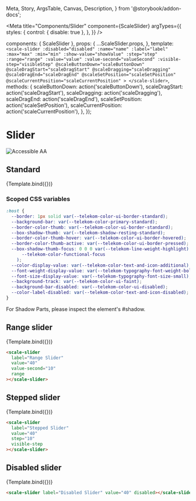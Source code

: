   Meta,
  Story,
  ArgsTable,
  Canvas,
  Description,
} from '@storybook/addon-docs';

<Meta
  title="Components/Slider"
  component={ScaleSlider}
  argTypes={{
    styles: {
      control: { disable: true },
    },
  }}
/>

  components: { ScaleSlider },
  props: {
    ...ScaleSlider.props,
  },
  template: `
    <scale-slider
        :disabled="disabled"
        :name="name"
        :label="label"
        :max="max"
        :min="min"
        :show-value="showValue"
        :step="step"
        :range="range"
        :value="value"
        :value-second="valueSecond"
        :visible-step="visibleStep"
        @scaleButtonDown="scaleButtonDown"
        @scaleDragStart="scaleDragStart"
        @scaleDragging="scaleDragging"
        @scaleDragEnd="scaleDragEnd"
        @scaleSetPosition="scaleSetPosition"
        @scaleCurrentPosition="scaleCurrentPosition"
        >
    </scale-slider>
    `,
  methods: {
    scaleButtonDown: action('scaleButtonDown'),
    scaleDragStart: action('scaleDragStart'),
    scaleDragging: action('scaleDragging'),
    scaleDragEnd: action('scaleDragEnd'),
    scaleSetPosition: action('scaleSetPosition'),
    scaleCurrentPosition: action('scaleCurrentPosition'),
  },
});

<div
  style={{
    display: 'inline-flex',
    alignItems: 'center',
    justifyContent: 'space-between',
    width: '100%',
  }}
>
  <h1>Slider</h1>
  <img src="assets/aa.png" alt="Accessible AA" />
</div>

## Standard

<Canvas withSource="none">
  <Story
    name="Standard"
    args={{
      label: 'Standard',
      value: 20,
    }}
  >
    {Template.bind({})}
  </Story>
</Canvas>

<ArgsTable story="Standard" />

### Scoped CSS variables

```css
:host {
  --border: 1px solid var(--telekom-color-ui-border-standard);
  --background-bar: var(--telekom-color-primary-standard);
  --border-color-thumb: var(--telekom-color-ui-border-standard);
  --box-shadow-thumb: var(--telekom-shadow-resting-standard);
  --border-color-thumb-hover: var(--telekom-color-ui-border-hovered);
  --border-color-thumb-active: var(--telekom-color-ui-border-pressed);
  --box-shadow-thumb-focus: 0 0 0 var(--telekom-line-weight-highlight) var(
      --telekom-color-functional-focus
    );
  --color-display-value: var(--telekom-color-text-and-icon-additional);
  --font-weight-display-value: var(--telekom-typography-font-weight-bold);
  --font-size-display-value: var(--telekom-typography-font-size-small);
  --background-track: var(--telekom-color-ui-faint);
  --background-bar-disabled: var(--telekom-color-ui-disabled);
  --color-label-disabled: var(--telekom-color-text-and-icon-disabled);
}
```

For Shadow Parts, please inspect the element's #shadow.

## Range slider

<Canvas withSource="none">
  <Story
    name="Range Slider"
    args={{
      label: 'Range Slider',
      value: 40,
      valueSecond: 10,
      range: true,
    }}
  >
    {Template.bind({})}
  </Story>
</Canvas>

```html
<scale-slider
  label="Range Slider"
  value="40"
  value-second="10"
  range
></scale-slider>
```

## Stepped slider

<Canvas withSource="none">
  <Story
    name="Stepped Slider"
    args={{
      label: 'Stepped Slider',
      value: 40,
      step: 10,
      visibleStep: true,
    }}
  >
    {Template.bind({})}
  </Story>
</Canvas>

```html
<scale-slider
  label="Stepped Slider"
  value="40"
  step="10"
  visible-step
></scale-slider>
```

## Disabled slider

<Canvas withSource="none">
  <Story
    name="Disabled Slider"
    args={{
      label: 'Disabled Slider',
      value: 40,
      disabled: true,
    }}
  >
    {Template.bind({})}
  </Story>
</Canvas>

```html
<scale-slider label="Disabled Slider" value="40" disabled></scale-slider>
```
